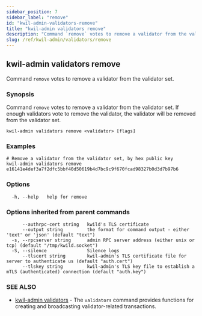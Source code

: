 ```yaml
---
sidebar_position: 7
sidebar_label: "remove"
id: "kwil-admin-validators-remove"
title: "kwil-admin validators remove"
description: "Command `remove` votes to remove a validator from the validator set."
slug: /ref/kwil-admin/validators/remove
---
```


## kwil-admin validators remove

Command `remove` votes to remove a validator from the validator set.

### Synopsis

Command `remove` votes to remove a validator from the validator set. If enough validators vote to remove the validator, the validator will be removed from the validator set.

```
kwil-admin validators remove <validator> [flags]
```

### Examples

```
# Remove a validator from the validator set, by hex public key
kwil-admin validators remove e16141e4def3a7f2dfc5bbf40d50619b4d7bc9c9f670fcad98327b0d3d7b97b6
```

### Options

```
  -h, --help   help for remove
```

### Options inherited from parent commands

```
      --authrpc-cert string   kwild's TLS certificate
      --output string         the format for command output - either 'text' or 'json' (default "text")
  -s, --rpcserver string      admin RPC server address (either unix or tcp) (default "/tmp/kwild.socket")
  -S, --silence               Silence logs
      --tlscert string        kwil-admin's TLS certificate file for server to authenticate us (default "auth.cert")
      --tlskey string         kwil-admin's TLS key file to establish a mTLS (authenticated) connection (default "auth.key")
```

### SEE ALSO

* [kwil-admin validators](/docs/ref/kwil-admin/validators)	 - The `validators` command provides functions for creating and broadcasting validator-related transactions.

